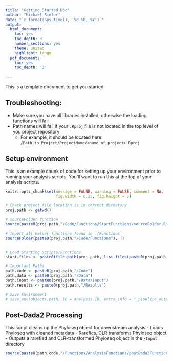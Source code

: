 ```yaml
---
title: "Getting Started Doc"
author: "Michael Sieler"
date: "`r format(Sys.time(), '%d %B, %Y')`"
output:
  html_document: 
    toc: yes
    toc_depth: 3
    number_sections: yes
    theme: united
    highlight: tango
  pdf_document: 
    toc: yes
    toc_depth: '3'
    
---
```


This is a template document to get you started. 

## Troubleshooting:
* Make sure you have all libraries installed, otherwise the loading functions will fail
* Path names will fail if your `.Rproj` file is not located in the top level of you project repository
  * For example, it should be located here: `/Path_to_Project/ProjectName/<name_of_project>.Rproj`


## Setup environment

This is an example chunk of code for setting up your environment prior to running your analysis scripts. You'll want to run this at the top of your analysis scripts.

```r
knitr::opts_chunk$set(message = FALSE, warning = FALSE, comment = NA, 
                      fig.width = 6.25, fig.height = 5)

# Check project file location is in correct directory
proj.path <- getwd()

# SourceFolder function
source(paste0(proj.path,"/Code/Functions/StartFunctions/sourceFolder.R"))

# Import all helper functions found in `/Functions`
sourceFolder(paste0(proj.path,"/Code/Functions"), T)


# Load Starting Scripts/Functions
start.files <- paste0(file.path(proj.path, list.files(paste0(proj.path,"/Code/Functions/StartFunctions"))))

# Important Paths
path.code <- paste0(proj.path,"/Code")
path.data <- paste0(proj.path,"/Data")
path.input <- paste0(proj.path,"/Data/Input") 
path.results <- paste0(proj.path,"/Results") 

# Save Environment
# save_env(objects.path, ID = analysis.ID, extra_info = "_pipeline_output")

```

## Post-Dada2 Processing

This script cleans up the Phyloseq object for downstream analysis
 - Loads Phyloseq with cleaned metadata
 - Rarefies, CLR transforms Phyloseq object
 - Outputs a rarefied and CLR-transformed Phyloseq object in the `/Input` directory


```r

source(paste0(path.code,"/Functions/AnalysisFunctions/postDada2Functions.R"))

```

